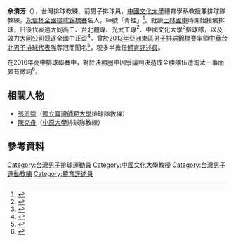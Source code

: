 {{Other uses
|subject = 排球教練
|other = 其他同名人物
|余清芳 (消歧義)
}}
{{Infobox sportsperson
| 國籍               = {{ROC}}
| 籍貫               = [[台灣|台灣]]
| 出生日期           = {{birth date and age|1964|11|4}}<ref>{{cite web|url=https://www.ctvba.org.tw/files/articleAttr/20190718122959_2tGB2aKwKK.pdf|title=中華民國排球協會第十三屆會員代表大會個人會員代表候選人名冊|author=中華民國排球協會|date=2019-07-08|accessdate=2020-10-17}}</ref>
| 教育程度           = 博士
| 母校               = [[臺北市私立大同高級中學|大同高工]]<br />[[台北體專|台北體專]]<br />[[光武工專|光武工專]]<br />[[中國文化大學|中國文化大學]]
| 職業               = 教練
| 代表國家           = {{ROC}}
| 運動               = 排球
| 現在執教           = [[中國文化大學|中國文化大學]]
| 更新時間           = 2020年10月17日
}}
'''余清芳'''（{{bd|1964年|11月4日}}），台灣排球教練、前男子排球員，[[中國文化大學|中國文化大學]]體育學系教授兼排球隊教練，[[永信杯全國排球錦標賽|永信杯全國排球錦標賽]]名人，綽號「青蛙」<ref>{{cite news|url=https://n.yam.com/Article/20120921827670|title=隔25年 老隊友因永信杯再聚首|author=許瑞瑜|publisher=民生＠報|date=2012-09-21|accessdate=2020-10-17|archive-date=2020-10-16|archive-url=https://web.archive.org/web/20201016185331/https://n.yam.com/Article/20120921827670|dead-url=no}}</ref>。就讀[[士林國中|士林國中]]時開始接觸排球，日後代表過[[臺北市私立大同高級中學|大同高工]]、[[台北體專|台北體專]]、[[光武工專|光武工專]]<ref>{{cite news|url=|title=青蛙 身兼數職|publisher=民生報|author=黃育仁|via=聯合知識庫|date=1989-11-29|accessdate=2020-10-17}}</ref>、中國文化大學<ref>{{cite news|url=|title=余清芳鬧雙胞 歸屬何隊今可揭曉|publisher=民生報|author=|via=聯合知識庫|date=1992-04-08|accessdate=2020-10-17}}</ref>排球隊，以及效力[[大同公司|大同公司]]競逐全國中正盃<ref>{{cite news|url=|title=從國二開始打到現在 余清芳 縱橫排壇20年|publisher=民生報|author=許瑞瑜|via=聯合知識庫|date=1996-02-18|accessdate=2020-10-17}}</ref>。曾於[[2013年|2013年]][[亞洲東區男子排球錦標賽|亞洲東區男子排球錦標賽]]率領[[中華台北男子排球代表隊|中華台北男子排球代表隊]]奪冠而聞名<ref>{{cite news|title=亞洲東區男排賽 轟日丟1局 中華抱金杯 滿場球迷加油 余清芳率隊奪冠 大砲手黃建逢獲MVP 球迷搶合影|publisher=聯合報|date=2013-07-05|page=B4|work=運動|author=曾思儒}}</ref>，現多半擔任[[體育評述員|體育評述員]]。

在2016年高中排球聯賽中，對於決勝圈中因爭議判決造成全勝隊伍遭淘汰一事而頗有微詞<ref>{{cite news|url=https://sports.ltn.com.tw/news/breakingnews/1622945|title=HVL》關鍵判決惹爭議 全勝屏榮無緣決賽|publisher=自由時報|date=2016-03-06|accessdate=2020-10-17|archive-date=2020-10-16|archive-url=https://web.archive.org/web/20201016185405/https://sports.ltn.com.tw/news/breakingnews/1622945|dead-url=no}}</ref>。

==相關人物==
*[[張恩崇|張恩崇]]（[[國立臺灣師範大學|國立臺灣師範大學]]排球隊教練）
*[[陳克舟|陳克舟]]（[[中原大學|中原大學]]排球隊教練）

==參考資料==
<references />

[[Category:台灣男子排球運動員|Category:台灣男子排球運動員]]
[[Category:中國文化大學教授|Category:中國文化大學教授]]
[[Category:台灣男子運動教練|Category:台灣男子運動教練]]
[[Category:體育評述員|Category:體育評述員]]